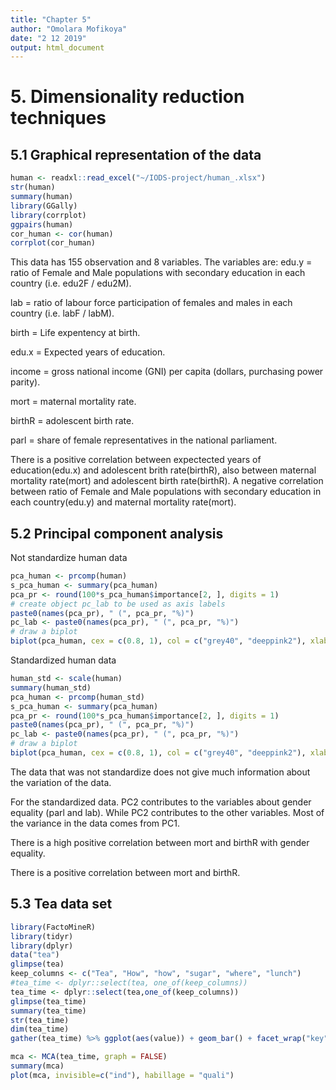 ```yaml
---
title: "Chapter 5"
author: "Omolara Mofikoya"
date: "2 12 2019"
output: html_document
---
```



# 5. Dimensionality reduction techniques
## 5.1 Graphical representation of the data
```r
human <- readxl::read_excel("~/IODS-project/human_.xlsx")
str(human)
summary(human)
library(GGally)
library(corrplot)
ggpairs(human)
cor_human <- cor(human)
corrplot(cor_human)
````
This data has 155 observation and 8 variables. The variables are:
edu.y = ratio of Female and Male populations with secondary education in each country (i.e. edu2F / edu2M).

lab = ratio of labour force participation of females and males in each country (i.e. labF / labM).

birth = Life expentency at birth.

edu.x = Expected years of education.

income = gross national income (GNI) per capita (dollars, purchasing power parity).

mort = maternal mortality rate.

birthR = adolescent birth rate.

parl = share of female representatives in the national parliament.

There is a positive correlation between expectected years of education(edu.x) and adolescent brith rate(birthR), also between maternal mortality rate(mort) and adolescent birth rate(birthR). A negative correlation between ratio of Female and Male populations with secondary education in each country(edu.y) and maternal mortality rate(mort).

## 5.2 Principal component analysis
Not standardize human data
```r
pca_human <- prcomp(human)
s_pca_human <- summary(pca_human)
pca_pr <- round(100*s_pca_human$importance[2, ], digits = 1)
# create object pc_lab to be used as axis labels
paste0(names(pca_pr), " (", pca_pr, "%)")
pc_lab <- paste0(names(pca_pr), " (", pca_pr, "%)")
# draw a biplot
biplot(pca_human, cex = c(0.8, 1), col = c("grey40", "deeppink2"), xlab = pc_lab[1], ylab = pc_lab[2])

````

Standardized human data
```r
human_std <- scale(human)
summary(human_std)
pca_human <- prcomp(human_std)
s_pca_human <- summary(pca_human)
pca_pr <- round(100*s_pca_human$importance[2, ], digits = 1)
paste0(names(pca_pr), " (", pca_pr, "%)")
pc_lab <- paste0(names(pca_pr), " (", pca_pr, "%)")
# draw a biplot
biplot(pca_human, cex = c(0.8, 1), col = c("grey40", "deeppink2"), xlab = pc_lab[1], ylab = pc_lab[2])
````

The data that was not standardize does not give much information about the variation of the data.

For the standardized data. PC2 contributes to the variables about gender equality (parl and lab). While PC2 contributes to the other variables. Most of the variance in the data comes from PC1.

There is a high positive correlation between mort and birthR with gender equality.

There is a positive correlation between mort and birthR.


## 5.3 Tea data set
```r
library(FactoMineR)
library(tidyr)
library(dplyr)
data("tea")
glimpse(tea)
keep_columns <- c("Tea", "How", "how", "sugar", "where", "lunch")
#tea_time <- dplyr::select(tea, one_of(keep_columns))
tea_time <- dplyr::select(tea,one_of(keep_columns))
glimpse(tea_time)
summary(tea_time)
str(tea_time)
dim(tea_time)
gather(tea_time) %>% ggplot(aes(value)) + geom_bar() + facet_wrap("key", scales = "free") + theme(axis.text.x = element_text(angle = 45, hjust = 1, size = 8))
````

```r
mca <- MCA(tea_time, graph = FALSE)
summary(mca)
plot(mca, invisible=c("ind"), habillage = "quali")
````

